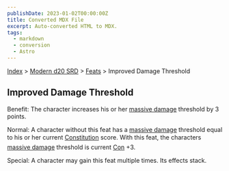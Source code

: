 ```yaml
---
publishDate: 2023-01-02T00:00:00Z
title: Converted MDX File
excerpt: Auto-converted HTML to MDX.
tags:
  - markdown
  - conversion
  - Astro
---
```


[Index](-index) > [Modern d20 SRD](modern-d20-srd-index) > [Feats](modern-d20-srd-feats-index) > Improved Damage Threshold

## Improved Damage Threshold

Benefit: The character increases his or her [massive
damage](modern-d20-srd-combat-death-dying-healing) threshold by 3 points.

Normal: A character without this feat has a [massive
damage](modern-d20-srd-combat-death-dying-healing) threshold equal to his or her current [Constitution](modern-d20-srd-basics-ability-scores) score. With this feat, the characters [massive
damage](modern-d20-srd-combat-death-dying-healing) threshold is current [Con](modern-d20-srd-basics-ability-scores) +3.

Special: A character may gain this feat multiple times. Its effects stack.
